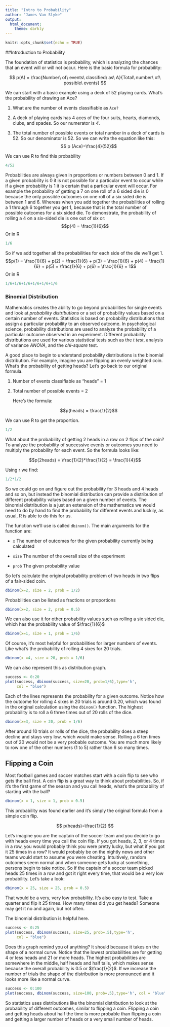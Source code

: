 ```yaml
---
title: "Intro to Probability"
author: "James Van Slyke"
output:
  html_document:
    theme: darkly
---
```


```r
knitr::opts_chunk$set(echo = TRUE)
```

##Introduction to Probability

The foundation of statistics is probability, which is analyzing the chances that an event will or will not occur. Here is the basic formula for probability:

$$ p(A) = \frac{Number\ of\ events\ classified\ as\ A}{Total\ number\ of\ possible\ events} $$

We can start with a basic example using a deck of 52 playing cards. What's the probability of drawing an Ace?

1. What are the number of events classifiable as `Ace?`

2.  A deck of playing cards has 4 aces of the four suits, hearts, diamonds, clubs, and spades. So our numerator is *4*.
3.  The total number of possible events or total number in a deck of cards is 52. So our denominator is 52. So we can write the equation like this: $$ p (Ace)=\frac{4}{52}$$

We can use R to find this probability

```r
4/52
```

Probabilities are always given in proportions or numbers between 0 and 1. If a given probability is 0 it is not possible for a particular event to occur while if a given probability is 1 it is certain that a particular event will occur. For example the probability of getting a 7 on one roll of a 6 sided die is 0 because the only possible outcomes on one roll of a six sided die is between 1 and 6. Whereas when you add together the probabilities of rolling a 1 through 6 together you get 1, because that is the total number of possible outcomes for a six sided die. To demonstrate, the probability of rolling a 4 on a six-sided die is one out of six or: $$p(4) = \frac{1}{6}$$ Or in R

```r
1/6
```

So if we add together all the probabilities for each side of the die we'll get 1. $$p(1) = \frac{1}{6} + p(2) = \frac{1}{6} + p(3) = \frac{1}{6} + p(4) = \frac{1}{6} + p(5) = \frac{1}{6} + p(6) = \frac{1}{6} = 1$$ Or in R

```r
1/6+1/6+1/6+1/6+1/6+1/6
```

### Binomial Distribution

Mathematics creates the ability to go beyond probabilities for single events and look at *probability distributions* or a set of probability values based on a certain number of events. Statistics is based on probability distributions that assign a particular probability to an observed outcome. In psychological science, probability distributions are used to analyze the probability of a particular outcome observed in an experiment. Different probability distributions are used for various statistical tests such as the *t test*, analysis of variance *ANOVA*, and the *chi-square* test.

A good place to begin to understand probability distributions is the binomial distribution. For example, imagine you are flipping an evenly weighted coin. What's the probability of getting heads? Let's go back to our original formula.

1.  Number of events classifiable as "heads" = 1

2.  Total number of possible events = 2

    Here's the formula:

    $$p(heads) = \frac{1}{2}$$

We can use R to get the proportion.

```r
1/2
```

What about the probability of getting 2 heads in a row on 2 flips of the coin? To analyze the probability of successive events or outcomes you need to multiply the probability for each event. So the formula looks like:

$$p(2heads) = \frac{1}{2}*\frac{1}{2} = \frac{1}{4}$$

Using r we find:

```r
1/2*1/2
```

So we could go on and figure out the probability for 3 heads and 4 heads and so on, but instead the binomial distribution can provide a distribution of different probability values based on a given number of events. The binomial distribution is a just an extension of the mathematics we would need to do by hand to find the probability for different events and luckily, as usual, R is able to do this for us.

The function we'll use is called `dbinom()`. The main arguments for the function are:

-   `x` The number of outcomes for the given probability currently being calculated

-   `size` The number of the overall size of the experiment

-   `prob` The given probability value

So let's calculate the original probability problem of two heads in two flips of a fair-sided coin.

```r
dbinom(x=2, size = 2, prob = 1/2)

```

Probabilities can be listed as fractions or proportions

```r
dbinom(x=2, size = 2, prob = 0.5)

```

We can also use it for other probability values such as rolling a six sided die, which has the probability value of $\frac{1}{6}$

```r
dbinom(x=1, size = 1, prob = 1/6)
```

Of course, it's most helpful for probabilities for larger numbers of events. Like what's the probability of rolling 4 sixes for 20 trials.

```r
dbinom(x =4, size = 20, prob = 1/6)
```

We can also represent this as distribution graph.

```r
success <- 0:20
plot(success, dbinom(success, size=20, prob=1/6),type='h',
     col = "blue")
```

Each of the lines represents the probability for a given outcome. Notice how the outcome for rolling 4 sixes in 20 trials is around 0.20, which was found in the original calculation using the `dbinom()` function. The highest probability is to roll a 6 three times out of 20 rolls of the dice.

```r
dbinom(x=3, size = 20, prob = 1/6)
```

After around 10 trials or rolls of the dice, the probability does a steep decline and stays very low, which would make sense. Rolling a 6 ten times out of 20 would not be a very probable outcome. You are much more likely to row one of the other numbers (1 to 5) rather than 6 so many times.

## Flipping a Coin

Most football games and soccer matches start with a coin flip to see who gets the ball first. A coin flip is a great way to think about probabilities. So, if it's the first game of the season and you call heads, what's the probability of starting with the ball?

```r
dbinom(x = 1, size = 1, prob = 0.5)
```

This probability was found earlier and it's simply the original formula from a simple coin flip.

$$
p(heads)=\frac{1}{2}
$$

Let's imagine you are the captain of the soccer team and you decide to go with heads every time you call the coin flip. If you got heads, 2, 3, or 4 times in a row, you would probably think you were pretty lucky, but what if you got it 25 times in a row? It would probably be on the nightly news and other teams would start to assume you were cheating. Intuitively, random outcomes seem normal and when someone gets lucky at something, persons begin to take notice. So if the captain of a soccer team picked heads 25 times in a row and got it right every time, that would be a very low probability. Let's take a look:

```r
dbinom(x = 25, size = 25, prob = 0.5)
```

That would be a very, very low probability. It's also easy to test. Take a quarter and flip it 25 times. How many times did you get heads? Someone may get it no and again, but not often.

The binomial distribution is helpful here.

```r
success <- 0:25
plot(success, dbinom(success, size=25, prob=.5),type='h', 
     col = "blue")
```

Does this graph remind you of anything? It should because it takes on the shape of a normal curve. Notice that the lowest probabilities are for getting 4 or less heads and 21 or more heads. The highest probabilities are somewhere in the middle, half heads and half tails, which makes sense because the overall probability is 0.5 or $\frac{1}{2}$. If we increase the number of trials the shape of the distribution is more pronounced and it looks more like a normal curve.

```r
success <- 0:100
plot(success, dbinom(success, size=100, prob=.5),type='h', col = "blue")
```

So statistics uses distributions like the binomial distribution to look at the probability of different outcomes, similar to flipping a coin. Flipping a coin and getting heads about half the time is more probable than flipping a coin and getting a larger number of heads or a very small number of heads.
